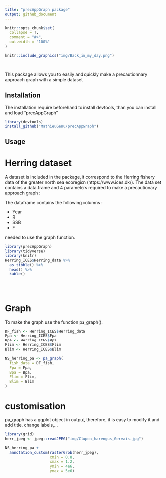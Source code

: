 ```yaml
---
title: "precAppGraph package"
output: github_document
---
```


```r
knitr::opts_chunk$set(
  collapse = T,
  comment = "#>",
  out.width = "100%"
)
```

```r
knitr::include_graphics("img/Back_in_my_day.png")
```

<br>

This package allows you to easily and quickly make a precautionnary approach graph with a simple dataset.

## Installation 

The installation require beforehand to install devtools, than you can install and load "precAppGraph"

```r
library(devtools)
install_github("MathieuGenu/precAppGraph")
```


## Usage

# Herring dataset

A dataset is included in the package, it correspond to the Herring fishery data of the greater north sea ecoregion (https://www.ices.dk/). The data set contains a data.frame and 4 parameters required to make a precautionary approach graph :

The dataframe contains the following columns : 

* Year
* R
* SSB
* F

needed to use the graph function.

```r
library(precAppGraph)
library(tidyverse)
library(knitr)
Herring_ICES$Herring_data %>% 
  as_tibble() %>% 
  head() %>% 
  kable()
  
```
<br>

# Graph

To make the graph use the function pa_graph().
```r
DF_fish <- Herring_ICES$Herring_data
Fpa <- Herring_ICES$Fpa
Bpa <- Herring_ICES$Bpa
Flim <- Herring_ICES$Flim
Blim <- Herring_ICES$Blim

NS_herring_pa <- pa_graph(
  fish_data = DF_fish,
  Fpa = Fpa,
  Bpa = Bpa,
  Flim = Flim,
  Blim = Blim
)

```

# customisation

pa_graph has a ggplot object in output, therefore, it is easy to modify it and add title, change labels,...

```r
library(grid)
herr_jpeg <- jpeg::readJPEG("img/Clupea_harengus_Gervais.jpg")

NS_herring_pa +
  annotation_custom(rasterGrob(herr_jpeg), 
                    xmin = 0.8,
                    xmax = 1.2,
                    ymin = 4e6,
                    ymax = 5e6)
```

